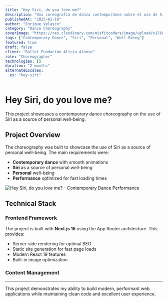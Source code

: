 ```yaml
---
title: "Hey Siri, do you love me?"
description: "Una coreografía de danza contemporánea sobre el uso de Siri como fuente de bienestar personal."
publishedAt: "2025-01-10"
author: "Enrique Velasco"
category: "Dance Choreography"
coverImage: "https://res.cloudinary.com/misfitcoders/image/upload/v1760247230/eVelasco/ballets/hey-siri/hey-siri-cover_oxybvv.jpg"
tags: ["Contemporary Dance", "Siri", "Personal", "Well-Being"]
featured: true
draft: false
client: "Ballet Fundación Alicia Alonso"
role: "Choreographer"
technologies: []
duration: "2 months"
alternateLocales:
  es: "hey-siri"
---
```


# Hey Siri, do you love me?

This project showcases a contemporary dance choreography on the use of Siri as a source of personal well-being.

## Project Overview

The choreography was built to showcase the use of Siri as a source of personal well-being. The main requirements were:

- **Contemporary dance** with smooth animations
- **Siri** as a source of personal well-being
- **Personal** well-being
- **Performance** optimized for fast loading times

![Hey Siri, do you love me? - Contemporary Dance Performance](https://res.cloudinary.com/misfitcoders/image/upload/v1760246855/eVelasco/ballets/hey-siri/hey-siri_yxxif7.jpg)

## Technical Stack

### Frontend Framework

The project is built with **Next.js 15** using the App Router architecture. This provides:

- Server-side rendering for optimal SEO
- Static site generation for fast page loads
- Modern React 19 features
- Built-in image optimization

### Content Management

---

This project demonstrates my ability to build modern, performant web applications while maintaining clean code and excellent user experience.
